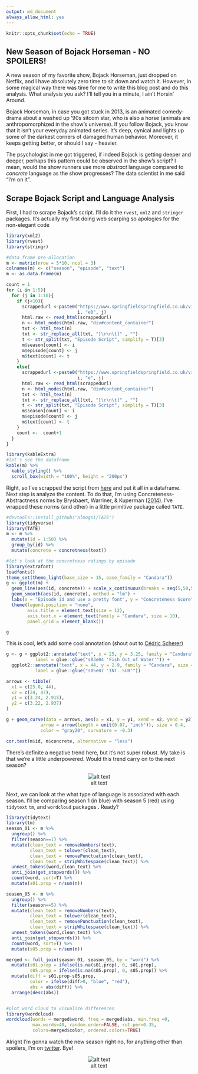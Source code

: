 ---
output: md_document
always_allow_html: yes
---

```{r setup, include=FALSE}
knitr::opts_chunk$set(echo = TRUE)
```

## New Season of Bojack Horseman - NO SPOILERS!

A new season of my favorite show, Bojack Horseman, just dropped on Netflix, and I have absolutely zero time to sit down and watch it. However, in some magical way there was time for me to write this blog post and do this analysis. What analysis you ask? I'll tell you in a minute, I ain't Horsin' Around.

Bojack Horseman, in case you got stuck in 2013, is an animated comedy-drama about a washed up '90s sitcom star, who is also a horse (animals are anthropomorphized in the show's universe). If you follow Bojack, you know that it isn't your everyday animated series. It's deep, cynical and lights up some of the darkest corners of damaged human behavior. Moreover, it keeps getting better, or should I say - heavier.

The psychologist in me got triggered, if indeed Bojack is getting deeper and deeper, perhaps this pattern could be observed in the show's script? I mean, would the show runners use more *abstract* language compared to *concrete* language as the show progresses?
The data scientist in me said "I'm on it".

## Scrape Bojack Script and Language Analysis

First, I had to scrape Bojack's script. I'll do it the `rvest`, `xml2` and `stringer` packages.
It's actually my first doing web scarping so apologies for the non-elegant code

```{r, warning=F, message=F}
library(xml2)
library(rvest)
library(stringr)

#data frame pre-allocation
m <- matrix(nrow = 5*10, ncol = 3)
colnames(m) <- c("season", "episode", "text")
m <- as.data.frame(m)

count = 1
for (i in 1:5){
  for (j in 1:10){
    if (j<10){
      scrappedurl <-paste0("https://www.springfieldspringfield.co.uk/view_episode_scripts.php?tv-show=bojack-horseman-2014&episode=s0",
                           i, "e0", j)
      html.raw <- read_html(scrappedurl)
      n <- html_nodes(html.raw, "div#content_container")
      txt <- html_text(n)
      txt <- str_replace_all(txt, "[\r\n\t]" , "")
      t <- str_split(txt, "Episode Script", simplify = T)[3]
      m$season[count] <- i
      m$episode[count] <- j
      m$text[count] <- t
    }
    else{
      scrappedurl <-paste0("https://www.springfieldspringfield.co.uk/view_episode_scripts.php?tv-show=bojack-horseman-2014&episode=s0",
                           i, "e", j)
      html.raw <- read_html(scrappedurl)
      n <- html_nodes(html.raw, "div#content_container")
      txt <- html_text(n)
      txt <- str_replace_all(txt, "[\r\n\t]" , "")
      t <- str_split(txt, "Episode Script", simplify = T)[3]
      m$season[count] <- i
      m$episode[count] <- j
      m$text[count] <- t
    }
    count <-  count+1
  }
}

library(kableExtra)
#let's see the dataframe
kable(m) %>%
  kable_styling() %>%
  scroll_box(width = "100%", height = "200px")
```

Right, so I've scrapped the script from  [here](https://www.springfieldspringfield.co.uk/episode_scripts.php?tv-show=bojack-horseman-2014) and put it all in a dataframe. Next step is analyze the content. To do that, I'm using Concreteness-Abstractness norms by Brysbaert, Warriner, & Kuperman [(2014)](https://link.springer.com/article/10.3758/s13428-013-0403-5). I've wrapped these norms (and other) in a little primitive package called `TATE`.

```{r, warning=F, message=F}
#devtools::install_github("almogsi/TATE")
library(tidyverse)
library(TATE)
m <- m %>%
  mutate(id = 1:50) %>%
  group_by(id) %>%
  mutate(concrete = concretness(text))

#let's look at the concretness ratings by episode
library(extrafont)
loadfonts()
theme_set(theme_light(base_size = 15, base_family = "Candara"))
g <- ggplot(m) +
  geom_line(aes(id, concrete)) + scale_x_continuous(breaks = seq(5,50,5)) + 
  geom_smooth(aes(id, concrete), method = "lm") + 
  labs(x = "Episode id and use a pretty font", y = "Concreteness Score") +
  theme(legend.position = "none",
        axis.title = element_text(size = 12),
        axis.text.x = element_text(family = "Candara", size = 10),
        panel.grid = element_blank())

g
```

This is cool, let's add some cool annotation (shout out to [Cédric Scherer](https://cedricscherer.netlify.com/2019/05/17/the-evolution-of-a-ggplot-ep.-1/)) 

```{r, warning=F, message=F}
g <- g + ggplot2::annotate("text", x = 25, y = 3.25, family = "Candara", size = 2.7, color = "gray20",
           label = glue::glue("s03e04 'Fish Out of Water'")) +
  ggplot2::annotate("text", x = 44, y = 2.9, family = "Candara", size = 2.7, color = "gray20",
           label = glue::glue("s05e07 'INT. SUB'"))

arrows <- tibble(
  x1 = c(25.0, 44),
  x2 = c(24, 47),
  y1 = c(3.24, 2.915),
  y2 = c(3.22, 2.937)
)

g + geom_curve(data = arrows, aes(x = x1, y = y1, xend = x2, yend = y2),
             arrow = arrow(length = unit(0.07, "inch")), size = 0.4,
             color = "gray20", curvature = -0.3)

cor.test(m$id, m$concrete, alternative = "less")
```

There's definite a negative trend here, but it's not super robust. My take is that we're a little underpowered. Would this trend carry on to the next season?
<center>
![alt text](https://media.giphy.com/media/3osxYlhbYjOIDEZhkI/giphy.gif "Todd <3") 
</center>

Next, we can look at the what type of language is associated with each season. I'll be comparing season 1 (in blue) with season 5 (red) using `tidytext` `tm`, and `wordcloud` packages . Ready?

```{r, warning=F, message=F}
library(tidytext)
library(tm)
season_01 <- m %>%
  ungroup() %>%
  filter(season==1) %>%
  mutate(clean_text = removeNumbers(text),
         clean_text = tolower(clean_text),
         clean_text = removePunctuation(clean_text),
         clean_text = stripWhitespace(clean_text)) %>%
  unnest_tokens(word,clean_text) %>%
  anti_join(get_stopwords()) %>%
  count(word, sort=T) %>%
  mutate(s01.prop = n/sum(n))

season_05 <- m %>%
  ungroup() %>%
  filter(season==5) %>%
  mutate(clean_text = removeNumbers(text),
         clean_text = tolower(clean_text),
         clean_text = removePunctuation(clean_text),
         clean_text = stripWhitespace(clean_text)) %>%
  unnest_tokens(word,clean_text) %>%
  anti_join(get_stopwords()) %>%
  count(word, sort=T) %>%
  mutate(s05.prop = n/sum(n))

merged <- full_join(season_01, season_05, by = "word") %>%
  mutate(s01.prop = ifelse(is.na(s01.prop), 0, s01.prop),
         s05.prop = ifelse(is.na(s05.prop), 0, s05.prop)) %>%
  mutate(diff = s01.prop-s05.prop,
         color = ifelse(diff>0, "blue", "red"),
         abs = abs(diff)) %>%
  arrange(desc(abs))


#plot word cloud to visualize differences
library(wordcloud)
wordcloud(words = merged$word, freq = merged$abs, min.freq =0,
          max.words=40, random.order=FALSE, rot.per=0.35, 
          colors=merged$color, ordered.colors=TRUE)

```

Alright I'm gonna watch the new season right no, for anything other than spoilers, I'm on [twitter](https://twitter.com/almogsi). Bye!

<center>
![alt text](https://media.giphy.com/media/UdhjRiLkfuBd6/giphy.gif "It get's easier") 
</center>


